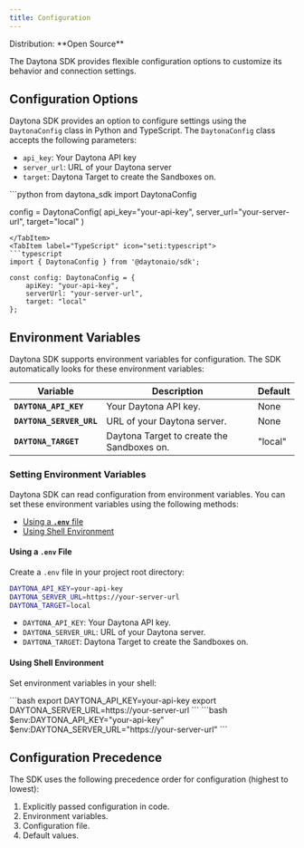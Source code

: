 ```yaml
---
title: Configuration
---
```



<Label>
  Distribution: **Open Source**
</Label>

The Daytona SDK provides flexible configuration options to customize its behavior and connection settings.

## Configuration Options

Daytona SDK provides an option to configure settings using the `DaytonaConfig` class in Python and TypeScript. The `DaytonaConfig` class accepts the following parameters:

- `api_key`: Your Daytona API key
- `server_url`: URL of your Daytona server
- `target`: Daytona Target to create the Sandboxes on.

<Tabs>
<TabItem label="Python" icon="seti:python">
```python
from daytona_sdk import DaytonaConfig

config = DaytonaConfig(
    api_key="your-api-key",
    server_url="your-server-url",
    target="local"
)

```
</TabItem>
<TabItem label="TypeScript" icon="seti:typescript">
```typescript
import { DaytonaConfig } from '@daytonaio/sdk';

const config: DaytonaConfig = {
    apiKey: "your-api-key",          
    serverUrl: "your-server-url",     
    target: "local"                  
};
```

</TabItem>
</Tabs>

## Environment Variables

Daytona SDK supports environment variables for configuration. The SDK automatically looks for these environment variables:

| Variable | Description | Default |
|----------|-------------|---------|
| **`DAYTONA_API_KEY`** | Your Daytona API key. | None |
| **`DAYTONA_SERVER_URL`** | URL of your Daytona server. | None |
| **`DAYTONA_TARGET`** | Daytona Target to create the Sandboxes on. | "local" |

### Setting Environment Variables

Daytona SDK can read configuration from environment variables. You can set these environment variables using the following methods:

- [Using a **`.env`** file](#using-a-env-file)
- [Using Shell Environment](#using-shell-environment)

#### Using a **`.env`** File

Create a `.env` file in your project root directory:

```bash
DAYTONA_API_KEY=your-api-key
DAYTONA_SERVER_URL=https://your-server-url
DAYTONA_TARGET=local
```

- `DAYTONA_API_KEY`: Your Daytona API key.
- `DAYTONA_SERVER_URL`: URL of your Daytona server.
- `DAYTONA_TARGET`: Daytona Target to create the Sandboxes on.

#### Using Shell Environment

Set environment variables in your shell:

<Tabs>
<TabItem label="Bash/Zsh" icon="seti:shell">
```bash
export DAYTONA_API_KEY=your-api-key
export DAYTONA_SERVER_URL=https://your-server-url
```
</TabItem>
<TabItem label="Windows PowerShell" icon="seti:powershell">
```bash
$env:DAYTONA_API_KEY="your-api-key"
$env:DAYTONA_SERVER_URL="https://your-server-url"
```
</TabItem>
</Tabs>

## Configuration Precedence

The SDK uses the following precedence order for configuration (highest to lowest):

1. Explicitly passed configuration in code.
2. Environment variables.
3. Configuration file.
4. Default values.
